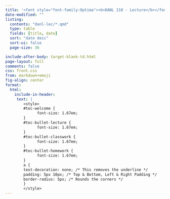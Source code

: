 ```yaml
---
title: '<font style="font-family:Optima"><b>DANL 210 - Lecture</b></font>'
date-modified: ""
listing:
  contents: "danl-lec/*.qmd"
  type: table
  fields: [title, date]
  sort: "date desc"
  sort-ui: false
  page-size: 36

include-after-body: target-blank-td.html
page-layout: full
comments: false
css: front.css
from: markdown+emoji
fig-align: center
format: 
  html:
    include-in-header:
     text: |
        <style>
        #toc-welcome {
              font-size: 1.67em;
        }
        #toc-bullet-lecture {
              font-size: 1.67em;
        }
        #toc-bullet-classwork {
              font-size: 1.67em;
        }
        #toc-bullet-homework {
              font-size: 1.67em;
        }
        a {
        text-decoration: none; /* This removes the underline */
        padding: 5px 10px; /* Top & Bottom, Left & Right Padding */
        border-radius: 5px; /* Rounds the corners */
        }
        </style>
---
```


